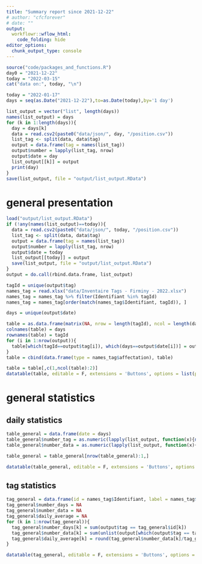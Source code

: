 ```yaml
---
title: "Summary report since 2021-12-22"
# author: "cfcforever"
# date: ""
output: 
  workflowr::wflow_html:
    code_folding: hide
editor_options:
  chunk_output_type: console
---
```


```r
source("code/packages_and_functions.R")
day0 = "2021-12-22"
today = "2022-03-15"
cat("data on:", today, "\n")
```


```r
today = "2022-01-17"
days = seq(as.Date("2021-12-22"),to=as.Date(today),by='1 day')

list_output = vector("list", length(days))
names(list_output) = days
for (k in 1:length(days)){
  day = days[k]
  data = read.csv2(paste0("data/json/", day, "/position.csv"))
  list_tag <- split(data, data$tag)
  output = data.frame(tag = names(list_tag))
  output$number = lapply(list_tag, nrow)
  output$date = day
  list_output[[k]] = output
  print(day)
}
save(list_output, file = "output/list_output.RData")
```


# general presentation
```r
load("output/list_output.RData")
if (!any(names(list_output)==today)){
  data = read.csv2(paste0("data/json/", today, "/position.csv"))
  list_tag <- split(data, data$tag)
  output = data.frame(tag = names(list_tag))
  output$number = lapply(list_tag, nrow)
  output$date = today
  list_output[[today]] = output
  save(list_output, file = "output/list_output.RData")
}
output = do.call(rbind.data.frame, list_output)

tagId = unique(output$tag)
names_tag = read.xlsx("data/Inventaire Tags - Firminy - 2022.xlsx")
names_tag = names_tag %>% filter(Identifiant %in% tagId)
names_tag = names_tag[order(match(names_tag$Identifiant, tagId)), ]

days = unique(output$date)

table = as.data.frame(matrix(NA, nrow = length(tagId), ncol = length(days)))
colnames(table) = days
rownames(table) = tagId
for (i in 1:nrow(output)){
  table[which(tagId==output$tag[i]), which(days==output$date[i])] = output$number[i]
}
table = cbind(data.frame(type = names_tag$affectation), table)

table = table[,c(1,ncol(table):2)]
datatable(table, editable = F, extensions = 'Buttons', options = list(pageLength = nrow(table), dom = 'Bfrtip'))
```



# general statistics

## daily statistics
```r
table_general = data.frame(date = days)
table_general$number_tag = as.numeric(lapply(list_output, function(x){nrow(x)}))
table_general$number_data = as.numeric(lapply(list_output, function(x){sum(as.numeric(x$number))}))

table_general = table_general[nrow(table_general):1,]

datatable(table_general, editable = F, extensions = 'Buttons', options = list(pageLength = 20, dom = 'Bfrtip'))
```


## tag statistics
```r
tag_general = data.frame(id = names_tag$Identifiant, label = names_tag$affectation)
tag_general$number_days = NA
tag_general$number_data = NA
tag_general$daily_average = NA
for (k in 1:nrow(tag_general)){
  tag_general$number_days[k] = sum(output$tag == tag_general$id[k])
  tag_general$number_data[k] = sum(unlist(output[which(output$tag == tag_general$id[k]), "number"]))
  tag_general$daily_average[k] = round(tag_general$number_data[k]/tag_general$number_days[k])
}

datatable(tag_general, editable = F, extensions = 'Buttons', options = list(pageLength = 20, dom = 'Bfrtip'))
```

